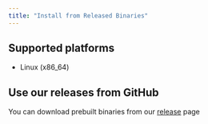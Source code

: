 ```yaml
---
title: "Install from Released Binaries"
---
```


## Supported platforms
- Linux (x86_64)

## Use our releases from GitHub

You can download prebuilt binaries from our [release](https://github.com/lanterndata/lantern_extras/releases) page

